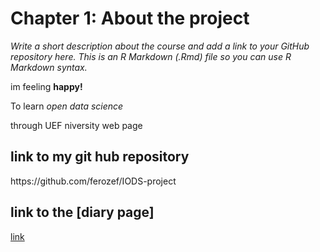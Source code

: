 
# Chapter 1: About the project {.tabset}


*Write a short description about the course and add a link to your GitHub repository here. This is an R Markdown (.Rmd) file so you can use R Markdown syntax.*


im feeling **happy!**

To learn *open data science*

through UEF niversity web page

## link to my git hub repository

https://github.com/ferozef/IODS-project


## link to the [diary page] 


[link](https://ferozef.github.io/IODS-project/#about-the-project)

[^1]: excited footnote!